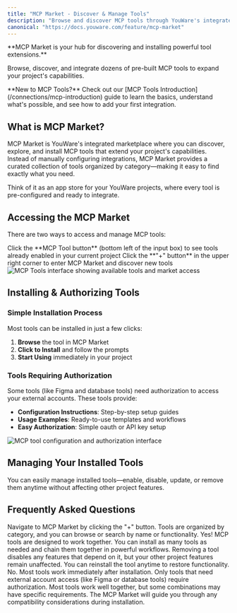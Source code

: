```yaml
---
title: "MCP Market - Discover & Manage Tools"
description: "Browse and discover MCP tools through YouWare's integrated marketplace. Explore powerful integrations designed to extend your project's capabilities."
canonical: "https://docs.youware.com/feature/mcp-market"
---
```


<Info>
**MCP Market is your hub for discovering and installing powerful tool extensions.**

Browse, discover, and integrate dozens of pre-built MCP tools to expand your project's capabilities.
</Info>

<Note>
**New to MCP Tools?** Check out our [MCP Tools Introduction](/connections/mcp-introduction) guide to learn the basics, understand what's possible, and see how to add your first integration.
</Note>

## What is MCP Market?

MCP Market is YouWare's integrated marketplace where you can discover, explore, and install MCP tools that extend your project's capabilities. Instead of manually configuring integrations, MCP Market provides a curated collection of tools organized by category—making it easy to find exactly what you need.

Think of it as an app store for your YouWare projects, where every tool is pre-configured and ready to integrate.

## Accessing the MCP Market

There are two ways to access and manage MCP tools:

<Steps>
  <Step title="View Current Tools">
    Click the **MCP Tool button** (bottom left of the input box) to see tools already enabled in your current project
  </Step>
  <Step title="Browse the Marketplace">
    Click the **"+" button** in the upper right corner to enter MCP Market and discover new tools
  </Step>
</Steps>

<Frame>
  <img 
    src="/images/mcp-tools-interface.png" 
    alt="MCP Tools interface showing available tools and market access"
  />
</Frame>

## Installing & Authorizing Tools

### Simple Installation Process

Most tools can be installed in just a few clicks:

1. **Browse** the tool in MCP Market
2. **Click to Install** and follow the prompts
3. **Start Using** immediately in your project

### Tools Requiring Authorization

Some tools (like Figma and database tools) need authorization to access your external accounts. These tools provide:

- **Configuration Instructions**: Step-by-step setup guides
- **Usage Examples**: Ready-to-use templates and workflows
- **Easy Authorization**: Simple oauth or API key setup

<Frame>
  <img 
    src="/images/mcp-tool-configuration.png" 
    alt="MCP tool configuration and authorization interface"
  />
</Frame>

## Managing Your Installed Tools

You can easily manage installed tools—enable, disable, update, or remove them anytime without affecting other project features.

## Frequently Asked Questions

<AccordionGroup>
  <Accordion title="How do I find a specific tool in MCP Market?">
    Navigate to MCP Market by clicking the "+" button. Tools are organized by category, and you can browse or search by name or functionality.
  </Accordion>
  
  <Accordion title="Can I use multiple tools in the same project?">
    Yes! MCP tools are designed to work together. You can install as many tools as needed and chain them together in powerful workflows.
  </Accordion>
  
  <Accordion title="What happens if I remove a tool?">
    Removing a tool disables any features that depend on it, but your other project features remain unaffected. You can reinstall the tool anytime to restore functionality.
  </Accordion>
  
  <Accordion title="Do all tools require authorization?">
    No. Most tools work immediately after installation. Only tools that need external account access (like Figma or database tools) require authorization.
  </Accordion>
  
  <Accordion title="Are there limitations on which tools I can combine?">
    Most tools work well together, but some combinations may have specific requirements. The MCP Market will guide you through any compatibility considerations during installation.
  </Accordion>
</AccordionGroup>

